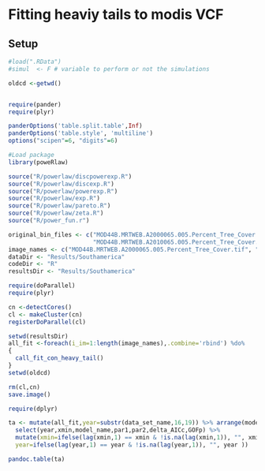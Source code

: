 # Fitting heaviy tails to modis VCF

## Setup

```r
#load(".RData")
#simul  <- F # variable to perform or not the simulations

oldcd <-getwd()


require(pander)
require(plyr)

panderOptions('table.split.table',Inf)
panderOptions('table.style', 'multiline')
options("scipen"=6, "digits"=6)

#Load package
library(poweRlaw) 

source("R/powerlaw/discpowerexp.R")
source("R/powerlaw/discexp.R")
source("R/powerlaw/powerexp.R")
source("R/powerlaw/exp.R")
source("R/powerlaw/pareto.R")
source("R/powerlaw/zeta.R")
source("R/power_fun.r")

original_bin_files <- c("MOD44B.MRTWEB.A2000065.005.Percent_Tree_Cover.tif.bin", 
						"MOD44B.MRTWEB.A2010065.005.Percent_Tree_Cover.tif.bin")
image_names <- c("MOD44B.MRTWEB.A2000065.005.Percent_Tree_Cover.tif", "MOD44B.MRTWEB.A2010065.005.Percent_Tree_Cover.tif")
dataDir <- "Results/Southamerica"
codeDir <- "R"
resultsDir <- "Results/Southamerica"
```



```r
require(doParallel)
require(plyr)

cn <-detectCores()
cl <- makeCluster(cn)
registerDoParallel(cl)

setwd(resultsDir)
all_fit <-foreach(i_im=1:length(image_names),.combine='rbind') %do%
{ 
  call_fit_con_heavy_tail() 
}
setwd(oldcd)

rm(cl,cn)
save.image()

require(dplyr)

ta <- mutate(all_fit,year=substr(data_set_name,16,19)) %>% arrange(model_set,year,delta_AICc) %>% 
  select(year,xmin,model_name,par1,par2,delta_AICc,GOFp) %>% 
  mutate(xmin=ifelse(lag(xmin,1) == xmin & !is.na(lag(xmin,1)), "", xmin ),
  year=ifelse(lag(year,1) == year & !is.na(lag(year,1)), "", year ))

pandoc.table(ta)

```



